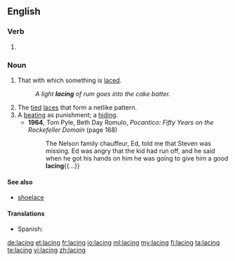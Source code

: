 ==English==

===Verb===
{{head|en|present participle}}

# {{present participle of|lace|lang=en}}

===Noun===
{{en-noun}}

# That with which something is [[lace]]d.
#: ''A light '''lacing''' of rum goes into the cake batter.''
# The [[tied]] [[lace]]s that form a netlike pattern.
# A [[beating]] as punishment; a [[hiding]].
#* '''1964''', Tom Pyle, ‎Beth Day Romulo, ''Pocantico: Fifty Years on the Rockefeller Domain'' (page 168)
#*: The Nelson family chauffeur, Ed, told me that Steven was missing. Ed was angry that the kid had run off, and he said when he got his hands on him he was going to give him a good '''lacing'''{{...}}

==== See also ====
* [[shoelace]]

====Translations====
{{trans-top|Present participle of lace}}
{{trans-mid}}
* Spanish: {{t+|es|enlazado|m}}
{{trans-bottom}}

[[de:lacing]]
[[et:lacing]]
[[fr:lacing]]
[[io:lacing]]
[[ml:lacing]]
[[my:lacing]]
[[fi:lacing]]
[[ta:lacing]]
[[te:lacing]]
[[vi:lacing]]
[[zh:lacing]]